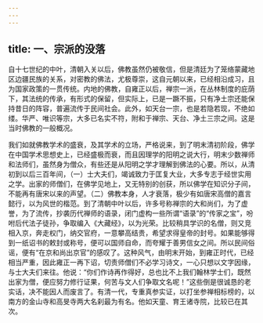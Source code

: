 ```yaml
---
---
---
```

title: 一、宗派的没落
---




自十七世纪的中叶，清朝入关以后，佛教虽然仍被敬信，但是清廷为了笼络蒙藏地区边疆民族的关系，对密教的佛法，尤极尊崇，这自元朝以来，已经相沿成习，且为国家政策的一贯传统。内地的佛教，自雍正以后，禅宗一派，在丛林制度的庇荫下，其法统的传承，有形式的保留，但实际上，已是一蹶不振，只有净土宗还能保持昔日的阵容，普遍流传于民间社会。此外，如天台一宗，也是若隐若现，不绝如缕。华严、唯识等宗，大多已名实不符，附和于禅宗、天台、净土三宗之间。这是当时佛教的一般概况。

我们如就佛教学术的盛衰，及其学术的立场，严格说来，到了明末清初阶段，佛学在中国学术思想史上，已经盛极而衰，而且因理学的阳明之说大行，明末少数禅师和法师们，虽然身为僧众，有些还是从阳明之学才理解到佛法的心要。所以，从清初到以后三百年间，（一）士大夫们，竭诚致力于匡复大业，大多专志于经世实用之学。出家的师僧们，在佛学见地上，又无特别的创获，所以佛学在知识分子间，不能再有唐宋以来的声望。（二）佛教本身，人才衰落，极少有如唐宋高僧的嘉言懿行，以为风世的楷范。到了清朝中叶以后，许多号称禅宗的大和尚们，为了虚誉，为了流传，抄袭历代禅师的语录，闭门虚构一些所谓“语录”的“传家之宝”，吩咐后代法子徒孙，争取编入《大藏经》，以为光荣。比较稍具学识的名僧，则又竞相入京，奔走权门，纳交官府，一意攀高结贵，希望求得皇帝的封号。如果能够得到一纸诏书的敕封或称号，便可以国师自命，而夸耀于善男信女之间。所以民间俗谣，便有“在京和尚出京官”的感叹了。这种风气，由明末开始，到雍正时代，已经相当严重，因此雍正一再下诏，切责师僧们不必学习诗文，一心只想以文字因缘，与士大夫们来往。他说：“你们作诗再作得好，总也比不上我们翰林学士们，既然出家为僧，便应努力修行证果，何苦与文人们争取文名呢！”这些倒是很诚恳的老实话，决不能因人而废言了。有清一代，专重真参实证，以打坐参禅相标榜的，以南方的金山寺和高旻寺两大名刹最为有名。他如天童、育王诸寺院，比较已在其次。